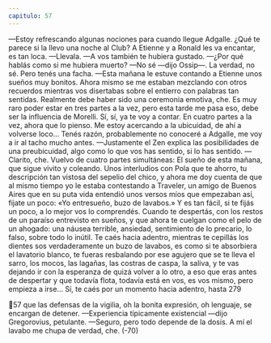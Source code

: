 ```yaml
---
capitulo: 57
---
```


—Estoy refrescando algunas nociones para cuando llegue Adgalle. ¿Qué te
parece si la llevo una noche al Club? A Etienne y a Ronald les va encantar, es tan
loca.
—Llevala.
—A vos también te hubiera gustado.
—¿Por qué hablás como si me hubiera muerto?
—No sé —dijo Ossip—. La verdad, no sé. Pero tenés una facha.
—Esta mañana le estuve contando a Etienne unos sueños muy bonitos. Ahora
mismo se me estaban mezclando con otros recuerdos mientras vos disertabas
sobre el entierro con palabras tan sentidas. Realmente debe haber sido una
ceremonia emotiva, che. Es muy raro poder estar en tres partes a la vez, pero esta
tarde me pasa eso, debe ser la influencia de Morelli. Sí, sí, ya te voy a contar. En
cuatro partes a la vez, ahora que lo pienso. Me estoy acercando a la ubicuidad, de
ahí a volverse loco... Tenés razón, probablemente no conoceré a Adgalle, me voy
a ir al tacho mucho antes.
—Justamente el Zen explica las posibilidades de una preubicuidad, algo como
lo que vos has sentido, si lo has sentido.
—Clarito, che. Vuelvo de cuatro partes simultáneas: El sueño de esta mañana,
que sigue vivito y coleando. Unos interludios con Pola que te ahorro, tu
descripción tan vistosa del sepelio del chico, y ahora me doy cuenta de que al
mismo tiempo yo le estaba contestando a Traveler, un amigo de Buenos Aires
que en su puta vida entendió unos versos míos que empezaban así, fijate un
poco: «Yo entresueño, buzo de lavabos.» Y es tan fácil, si te fijás un poco, a lo
mejor vos lo comprendés. Cuando te despertás, con los restos de un paraíso
entrevisto en sueños, y que ahora te cuelgan como el pelo de un ahogado: una
náusea terrible, ansiedad, sentimiento de lo precario, lo falso, sobre todo lo inútil.
Te caés hacia adentro, mientras te cepillás los dientes sos verdaderamente un
buzo de lavabos, es como si te absorbiera el lavatorio blanco, te fueras resbalando
por ese agujero que se te lleva el sarro, los mocos, las lagañas, las costras de
caspa, la saliva, y te vas dejando ir con la esperanza de quizá volver a lo otro, a
eso que eras antes de despertar y que todavía flota, todavía está en vos, es vos
mismo, pero empieza a irse... Sí, te caés por un momento hacia adentro, hasta
279

57
que las defensas de la vigilia, oh la bonita expresión, oh lenguaje, se encargan de
detener.
—Experiencia típicamente existencial —dijo Gregorovius, petulante.
—Seguro, pero todo depende de la dosis. A mí el lavabo me chupa de verdad,
che.
(-70)
